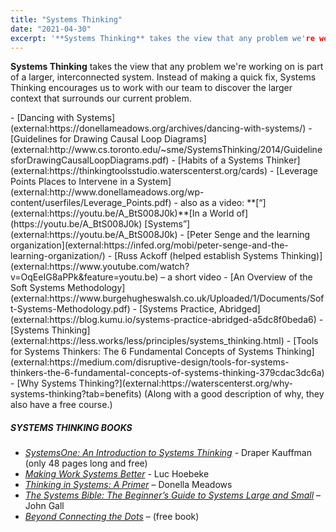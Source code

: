 ```yaml
---
title: "Systems Thinking"
date: "2021-04-30"
excerpt: '**Systems Thinking** takes the view that any problem we're working on is part of a larger,'
---
```


**Systems Thinking** takes the view that any problem we're working on is part of a larger, interconnected system. Instead of making a quick fix, Systems Thinking encourages us to work with our team to discover the larger context that surrounds our current problem.

<HighlightBox heading="Resource Links" variant="resourceLinks">
- [Dancing with Systems](external:https://donellameadows.org/archives/dancing-with-systems/)
- [Guidelines for Drawing Causal Loop Diagrams](external:http://www.cs.toronto.edu/~sme/SystemsThinking/2014/GuidelinesforDrawingCausalLoopDiagrams.pdf)
- [Habits of a Systems Thinker](external:https://thinkingtoolsstudio.waterscenterst.org/cards)
- [Leverage Points Places to Intervene in a System](external:http://www.donellameadows.org/wp-content/userfiles/Leverage_Points.pdf) - also as a video: **[“](external:https://youtu.be/A_BtS008J0k)**[In a World of](https://youtu.be/A_BtS008J0k)
[Systems”](external:https://youtu.be/A_BtS008J0k)
- [Peter Senge and the learning organization](external:https://infed.org/mobi/peter-senge-and-the-learning-organization/)
- [Russ Ackoff (helped establish Systems Thinking)](external:https://www.youtube.com/watch?v=OqEeIG8aPPk&feature=youtu.be) – a short video
- [An Overview of the Soft Systems Methodology](external:https://www.burgehugheswalsh.co.uk/Uploaded/1/Documents/Soft-Systems-Methodology.pdf)
- [Systems Practice, Abridged](external:https://blog.kumu.io/systems-practice-abridged-a5dc8f0beda6)
- [Systems Thinking](external:https://less.works/less/principles/systems_thinking.html)
- [Tools for Systems Thinkers: The 6 Fundamental Concepts of Systems Thinking](external:https://medium.com/disruptive-design/tools-for-systems-thinkers-the-6-fundamental-concepts-of-systems-thinking-379cdac3dc6a)
- [Why Systems Thinking?](external:https://waterscenterst.org/why-systems-thinking?tab=benefits) (Along with a good description of why, they also have a free course.)

##### SYSTEMS THINKING BOOKS

- _[SystemsOne: An Introduction to Systems Thinking](external:https://www.academia.edu/3317732/Systems_one_An_introduction_to_systems_thinking)_ \- Draper Kauffman (only 48 pages long and free)
- _[Making Work Systems Better](external:https://globalro.org/system/files/documents/makingworksystemsbetter_Hoebeke.pdf)_ - Luc Hoebeke
- _[Thinking in Systems: A Primer](external:https://www.amazon.ca/Thinking-Systems-Primer-Donella-Meadows/dp/1603580557/&tag=notesfromatoo-20/&tag=notesfromatoo-20)_ – Donella Meadows
- _[The Systems Bible: The Beginner’s Guide to Systems Large and Small](external:https://www.amazon.ca/Systems-Bible-Beginners-Guide-Large/dp/0961825170/&tag=notesfromatoo-20/&tag=notesfromatoo-20)_ – John Gall
- _[Beyond Connecting the Dots](external:https://beyondconnectingthedots.com/)_ – (free book)
</HighlightBox>
